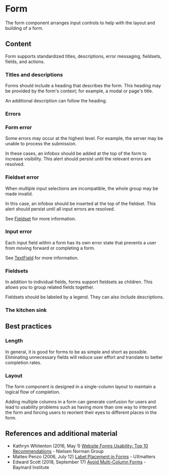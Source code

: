 
<Meta anchor />

# Form

The form component arranges input controls to help with the layout and building of a form.

<Canvas>
  <Story id="mui-components-forms-form--simple" />
</Canvas>

## Content

Form supports standardized titles, descriptions, error messaging, fieldsets, fields, and actions.

### Titles and descriptions

Forms should include a heading that describes the form. This heading may be provided by the form's context; for example, a modal or page's title.

An additional description can follow the heading.

<Canvas>
  <Story id="mui-components-forms-form--description" />
</Canvas>

### Errors

### Form error

Some errors may occur at the highest level. For example, the server may be unable to process the submission.

In these cases, an infobox should be added at the top of the form to increase visibility. This alert should persist until the relevant errors are resolved.

<Canvas>
  <Story id="mui-components-forms-form--alert" />
</Canvas>

### Fieldset error

When multiple input selections are incompatible, the whole group may be made invalid.

In this case, an infobox should be inserted at the top of the fieldset. This alert should persist until all input errors are resolved.

See <a href="?path=/docs/mui-components-forms-fieldset--simple">Fieldset</a> for more information.

### Input error

Each input field within a form has its own error state that prevents a user from moving forward or completing a form.

See <a href="http://localhost:6006/?path=/docs/mui-components-forms-textfield--default">TextField</a> for more information.

### Fieldsets

In addition to individual fields, forms support fieldsets as children. This allows you to group related fields together.

Fieldsets should be labeled by a legend. They can also include descriptions.

<Canvas>
  <Story id="mui-components-forms-form--fieldsets" />
</Canvas>

### The kitchen sink

<Canvas>
  <Story id="mui-components-forms-form--kitchen-sink" />
</Canvas>

## Best practices

### Length

In general, it is good for forms to be as simple and short as possible. Eliminating unnecessary fields will reduce user effort and translate to better completion rates.

### Layout

The form component is designed in a single-column layout to maintain a logical flow of completion.

Adding multiple columns in a form can generate confusion for users and lead to usability problems such as having more than one way to interpret the form and forcing users to reorient their eyes to different places in the form.

## References and additional material

- Kathryn Whitenton (2016, May 1) [Website Forms Usability: Top 10 Recommendations](https://www.nngroup.com/articles/web-form-design/) - Nielsen Norman Group
- Matteo Penzo (2006, July 12) [Label Placement in Forms](https://www.uxmatters.com/mt/archives/2006/07/label-placement-in-forms.php) - UXmatters
- Edward Scott (2018, September 17) [Avoid Multi-Column Forms](https://baymard.com/blog/avoid-multi-column-forms) - Baymard Institute
